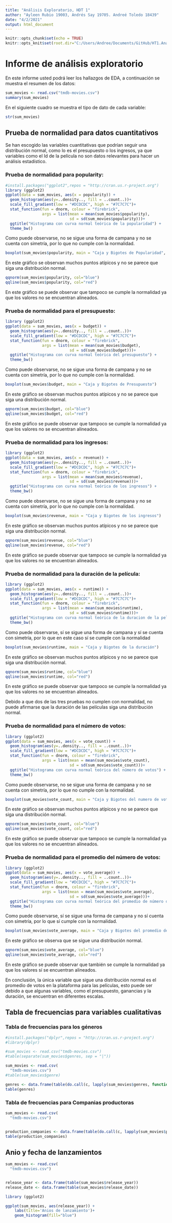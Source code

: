 ```yaml
---
title: "Análisis Exploratorio, HDT 1"
author: "Ayleen Rubio 19003, Andrés Say 19705. Andreé Toledo 18439"
date: "4/2/2021"
output: html_document
---
```


```r
knitr::opts_chunk$set(echo = TRUE)
knitr::opts_knit$set(root.dir="C:/Users/Andree/Documents/GitHub/HT1.Analisis-Exploratorio")
```

# Informe de análisis exploratorio 
En este informe usted podrá leer los hallazgos de EDA, a continuación se muestra el resumen de los datos:

```r
sum_movies <- read.csv("tmdb-movies.csv")
summary(sum_movies)
```

En el siguiente cuadro se muestra el tipo de dato de cada variable:

```r
str(sum_movies)
```
## Prueba de normalidad para datos cuantitativos  

Se han escogido las variables cuantitativas que podrían seguir una distribución normal, como lo es el presupuesto o los ingresos, ya que variables como el Id de la película no son datos relevantes para hacer un análisis estadístico.

### Prueba de normalidad para popularity:
```r
#install.packages("ggplot2",repos = "http://cran.us.r-project.org")
library (ggplot2)
ggplot(data = sum_movies, aes(x = popularity)) + 
  geom_histogram(aes(y=..density.., fill = ..count..))+
  scale_fill_gradient(low = "#DCDCDC", high = "#7C7C7C")+
  stat_function(fun = dnorm, colour = "firebrick",
                args = list(mean = mean(sum_movies$popularity),
                            sd = sd(sum_movies$popularity)))+
  ggtitle("Histograma con curva normal teórica de la popularidad") + 
  theme_bw()
```  

Como puede observarse, no se sigue una forma de campana y no se cuenta con simetría, por lo que no cumple con la normalidad.

```r
boxplot(sum_movies$popularity, main = "Caja y Bigotes de Popularidad", xlab = "Popularidad")

```

En este gráfico se observan muchos puntos atípicos y no se parece que siga una distribución normal.

```r
qqnorm(sum_movies$popularity, col="blue")
qqline(sum_movies$popularity, col="red")
```

En este gráfico se puede observar que tampoco se cumple la normalidad ya que los valores no se encuentran alineados.

### Prueba de normalidad para el presupuesto:
```r
library (ggplot2)
ggplot(data = sum_movies, aes(x = budget)) + 
  geom_histogram(aes(y=..density.., fill = ..count..))+
  scale_fill_gradient(low = "#DCDCDC", high = "#7C7C7C")+
  stat_function(fun = dnorm, colour = "firebrick",
                args = list(mean = mean(sum_movies$budget),
                            sd = sd(sum_movies$budget)))+
  ggtitle("Histograma con curva normal teórica del presupuesto") + 
  theme_bw()

```

Como puede observarse, no se sigue una forma de campana y no se cuenta con simetría, por lo que no cumple con la normalidad.

```r
boxplot(sum_movies$budget, main = "Caja y Bigotes de Presupuesto")

```

En este gráfico se observan muchos puntos atípicos y no se parece que siga una distribución normal.

```r
qqnorm(sum_movies$budget, col="blue")
qqline(sum_movies$budget, col="red")
```

En este gráfico se puede observar que tampoco se cumple la normalidad ya que los valores no se encuentran alineados.

### Prueba de normalidad para los ingresos:

```r
library (ggplot2)
ggplot(data = sum_movies, aes(x = revenue)) + 
  geom_histogram(aes(y=..density.., fill = ..count..))+
  scale_fill_gradient(low = "#DCDCDC", high = "#7C7C7C")+
  stat_function(fun = dnorm, colour = "firebrick",
                args = list(mean = mean(sum_movies$revenue),
                            sd = sd(sum_movies$revenue)))+
  ggtitle("Histograma con curva normal teórica de los ingresos") + 
  theme_bw()

```

Como puede observarse, no se sigue una forma de campana y no se cuenta con simetría, por lo que no cumple con la normalidad.

```r
boxplot(sum_movies$revenue, main = "Caja y Bigotes de los ingresos")

```

En este gráfico se observan muchos puntos atípicos y no se parece que siga una distribución normal.

```r
qqnorm(sum_movies$revenue, col="blue")
qqline(sum_movies$revenue, col="red")
```

En este gráfico se puede observar que tampoco se cumple la normalidad ya que los valores no se encuentran alineados.

### Prueba de normalidad para la duración de la película:

```r
library (ggplot2)
ggplot(data = sum_movies, aes(x = runtime)) + 
  geom_histogram(aes(y=..density.., fill = ..count..))+
  scale_fill_gradient(low = "#DCDCDC", high = "#7C7C7C")+
  stat_function(fun = dnorm, colour = "firebrick",
                args = list(mean = mean(sum_movies$runtime),
                            sd = sd(sum_movies$runtime)))+
  ggtitle("Histograma con curva normal teórica de la duracion de la pelicula") + 
  theme_bw()

```

Como puede observarse, sí se sigue una forma de campana y sí se cuenta con simetría, por lo que en este caso sí se cumple con la normalidad

```r
boxplot(sum_movies$runtime, main = "Caja y Bigotes de la duración")

```

En este gráfico se observan muchos puntos atípicos y no se parece que siga una distribución normal.

```r
qqnorm(sum_movies$runtime, col="blue")
qqline(sum_movies$runtime, col="red")
```

En este gráfico se puede observar que tampoco se cumple la normalidad ya que los valores no se encuentran alineados.

Debido a que dos de las tres pruebas no cumplen con normalidad, no puede afirmarse que la duración de las películas siga una distribución normal.

### Prueba de normalidad para el número de votos:

```r
library (ggplot2)
ggplot(data = sum_movies, aes(x = vote_count)) + 
  geom_histogram(aes(y=..density.., fill = ..count..))+
  scale_fill_gradient(low = "#DCDCDC", high = "#7C7C7C")+
  stat_function(fun = dnorm, colour = "firebrick",
                args = list(mean = mean(sum_movies$vote_count),
                            sd = sd(sum_movies$vote_count)))+
  ggtitle("Histograma con curva normal teórica del número de votos") + 
  theme_bw()

```

Como puede observarse, no se sigue una forma de campana y no se cuenta con simetría, por lo que no cumple con la normalidad.

```r
boxplot(sum_movies$vote_count, main = "Caja y Bigotes del numero de votos")

```

En este gráfico se observan muchos puntos atípicos y no se parece que siga una distribución normal.

```r
qqnorm(sum_movies$vote_count, col="blue")
qqline(sum_movies$vote_count, col="red")
```

En este gráfico se puede observar que tampoco se cumple la normalidad ya que los valores no se encuentran alineados.

### Prueba de normalidad para el promedio del número de votos:

```r
library (ggplot2)
ggplot(data = sum_movies, aes(x = vote_average)) + 
  geom_histogram(aes(y=..density.., fill = ..count..))+
  scale_fill_gradient(low = "#DCDCDC", high = "#7C7C7C")+
  stat_function(fun = dnorm, colour = "firebrick",
                args = list(mean = mean(sum_movies$vote_average),
                            sd = sd(sum_movies$vote_average)))+
  ggtitle("Histograma con curva normal teórica del promedio de número de votos") + 
  theme_bw()

```

Como puede observarse, sí se sigue una forma de campana y no sí cuenta con simetría, por lo que sí cumple con la normalidad.

```r
boxplot(sum_movies$vote_average, main = "Caja y Bigotes del promedio de numero de votos")

```

En este gráfico se observa que se sigue una distribución normal.

```r
qqnorm(sum_movies$vote_average, col="blue")
qqline(sum_movies$vote_average, col="red")
```

En este gráfico se puede observar que también se cumple la normalidad ya que los valores sí se encuentran alineados.

En conclusión, la única variable que sigue una distribución normal es el promedio de votos en la plataforma para las películas, esto puede ser debido a que algunas variables, como el presupuesto, ganancias y la duración, se encuentran en diferentes escalas.


## Tabla de frecuencias para variables cualitativas

### Tabla de frecuencias para los géneros
```r
#install.packages("dplyr",repos = "http://cran.us.r-project.org")
#library(dplyr)

#sum_movies <- read.csv("tmdb-movies.csv")
#table(separate(sum_movies$genres, sep = "|"))

sum_movies <- read.csv(
  "tmdb-movies.csv")
#table(sum_movies$genre)

genres <- data.frame(table(do.call(c, lapply(sum_movies$genres, function(x) unlist(strsplit(x, "\\|"))))))
table(genres)
```

### Tabla de frecuencias para Companias productoras
```r
sum_movies <- read.csv(
  "tmdb-movies.csv")


production_companies <- data.frame(table(do.call(c, lapply(sum_movies$production_companies, function(x) unlist(strsplit(x, "\\|"))))))
table(production_companies)
```

## Anio y fecha de lanzamientos
```r
sum_movies <- read.csv(
  "tmdb-movies.csv")


release_year <- data.frame(table(sum_movies$release_year))
release_date <- data.frame(table(sum_movies$release_date))

library (ggplot2)

ggplot(sum_movies, aes(release_year)) +
    labs(title='Anios de lanzamiento')+
    geom_histogram(fill="blue") 
 
```


